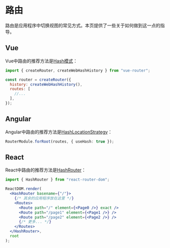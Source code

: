 # 路由

路由是应用程序中切换视图的常见方式。本页提供了一些关于如何做到这一点的指导。

## Vue

Vue中路由的推荐方法是[Hash模式](https://next.router.vuejs.org/guide/essentials/history-mode.html#hash-mode)：

```js
import { createRouter, createWebHashHistory } from "vue-router";

const router = createRouter({
  history: createWebHashHistory(),
  routes: [
    //...
  ],
});
```

## Angular

Angular中路由的推荐方法是[HashLocationStrategy](https://codecraft.tv/courses/angular/routing/routing-strategies#_hashlocationstrategy)：

```ts
RouterModule.forRoot(routes, { useHash: true });
```

## React

React中路由的推荐方法是[HashRouter](https://reactrouter.com/en/main/router-components/hash-router)：

```jsx
import { HashRouter } from "react-router-dom";

ReactDOM.render(
  <HashRouter basename={"/"}>
    {/* 其余的应用程序放在这里 */}
    <Routes>
      <Route path="/" element={<Page0 />} exact />
      <Route path="/page1" element={<Page1 />} />
      <Route path="/page2" element={<Page2 />} />
      {/* 更多... */}
    </Routes>
  </HashRouter>,
  root
);
```